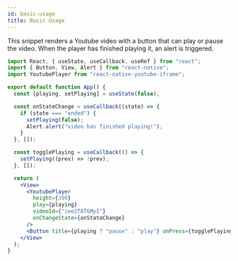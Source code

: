 ```yaml
---
id: basic-usage
title: Basic Usage
---
```


This snippet renders a Youtube video with a button that can play or pause the video. When the player has finished playing it, an alert is triggered.

```jsx
import React, { useState, useCallback, useRef } from "react";
import { Button, View, Alert } from "react-native";
import YoutubePlayer from "react-native-youtube-iframe";

export default function App() {
  const [playing, setPlaying] = useState(false);

  const onStateChange = useCallback((state) => {
    if (state === "ended") {
      setPlaying(false);
      Alert.alert("video has finished playing!");
    }
  }, []);

  const togglePlaying = useCallback(() => {
    setPlaying((prev) => !prev);
  }, []);

  return (
    <View>
      <YoutubePlayer
        height={300}
        play={playing}
        videoId={"iee2TATGMyI"}
        onChangeState={onStateChange}
      />
      <Button title={playing ? "pause" : "play"} onPress={togglePlaying} />
    </View>
  );
}
```